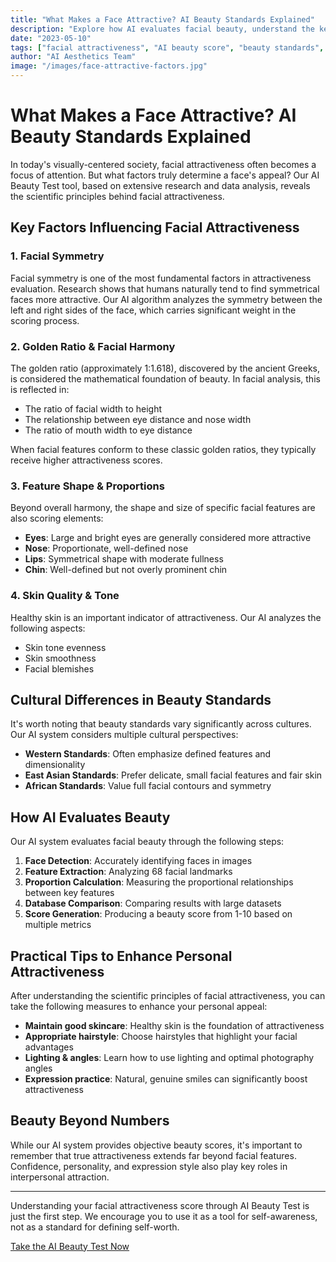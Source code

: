 ```yaml
---
title: "What Makes a Face Attractive? AI Beauty Standards Explained"
description: "Explore how AI evaluates facial beauty, understand the key factors affecting beauty scores, and compare beauty standards across the globe"
date: "2023-05-10"
tags: ["facial attractiveness", "AI beauty score", "beauty standards", "golden ratio", "beauty science"]
author: "AI Aesthetics Team"
image: "/images/face-attractive-factors.jpg"
---
```


# What Makes a Face Attractive? AI Beauty Standards Explained

In today's visually-centered society, facial attractiveness often becomes a focus of attention. But what factors truly determine a face's appeal? Our AI Beauty Test tool, based on extensive research and data analysis, reveals the scientific principles behind facial attractiveness.

## Key Factors Influencing Facial Attractiveness

### 1. Facial Symmetry

Facial symmetry is one of the most fundamental factors in attractiveness evaluation. Research shows that humans naturally tend to find symmetrical faces more attractive. Our AI algorithm analyzes the symmetry between the left and right sides of the face, which carries significant weight in the scoring process.

### 2. Golden Ratio & Facial Harmony

The golden ratio (approximately 1:1.618), discovered by the ancient Greeks, is considered the mathematical foundation of beauty. In facial analysis, this is reflected in:
- The ratio of facial width to height
- The relationship between eye distance and nose width
- The ratio of mouth width to eye distance

When facial features conform to these classic golden ratios, they typically receive higher attractiveness scores.

### 3. Feature Shape & Proportions

Beyond overall harmony, the shape and size of specific facial features are also scoring elements:

- **Eyes**: Large and bright eyes are generally considered more attractive
- **Nose**: Proportionate, well-defined nose
- **Lips**: Symmetrical shape with moderate fullness
- **Chin**: Well-defined but not overly prominent chin

### 4. Skin Quality & Tone

Healthy skin is an important indicator of attractiveness. Our AI analyzes the following aspects:
- Skin tone evenness
- Skin smoothness
- Facial blemishes

## Cultural Differences in Beauty Standards

It's worth noting that beauty standards vary significantly across cultures. Our AI system considers multiple cultural perspectives:

- **Western Standards**: Often emphasize defined features and dimensionality
- **East Asian Standards**: Prefer delicate, small facial features and fair skin
- **African Standards**: Value full facial contours and symmetry

## How AI Evaluates Beauty

Our AI system evaluates facial beauty through the following steps:

1. **Face Detection**: Accurately identifying faces in images
2. **Feature Extraction**: Analyzing 68 facial landmarks
3. **Proportion Calculation**: Measuring the proportional relationships between key features
4. **Database Comparison**: Comparing results with large datasets
5. **Score Generation**: Producing a beauty score from 1-10 based on multiple metrics

## Practical Tips to Enhance Personal Attractiveness

After understanding the scientific principles of facial attractiveness, you can take the following measures to enhance your personal appeal:

- **Maintain good skincare**: Healthy skin is the foundation of attractiveness
- **Appropriate hairstyle**: Choose hairstyles that highlight your facial advantages
- **Lighting & angles**: Learn how to use lighting and optimal photography angles
- **Expression practice**: Natural, genuine smiles can significantly boost attractiveness

## Beauty Beyond Numbers

While our AI system provides objective beauty scores, it's important to remember that true attractiveness extends far beyond facial features. Confidence, personality, and expression style also play key roles in interpersonal attraction.

---

Understanding your facial attractiveness score through AI Beauty Test is just the first step. We encourage you to use it as a tool for self-awareness, not as a standard for defining self-worth.

[Take the AI Beauty Test Now](/) 